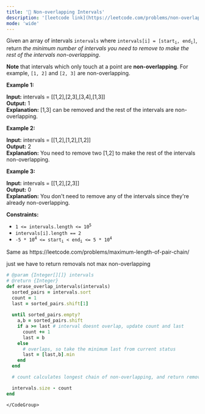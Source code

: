```yaml
---
title: '🧀 Non-overlapping Intervals'
description: '[leetcode link](https://leetcode.com/problems/non-overlapping-intervals/description/)'
mode: 'wide'
---
```

<Tabs>
  <Tab title="Question" icon="circle-question" iconType="regular">
    <Card>
      <p>Given an array of intervals <code>intervals</code> where <code>intervals[i] = [start<sub>i</sub>, end<sub>i</sub>]</code>, return <em>the minimum number of intervals you need to remove to make the rest of the intervals non-overlapping</em>.</p>  <p><strong>Note</strong> that intervals which only touch at a point are <strong>non-overlapping</strong>. For example, <code>[1, 2]</code> and <code>[2, 3]</code> are non-overlapping.</p>   <p><strong class="example">Example 1:</strong></p>   <strong>Input:</strong> intervals = [[1,2],[2,3],[3,4],[1,3]] <br/> <strong>Output:</strong> 1 <br/> <strong>Explanation:</strong> [1,3] can be removed and the rest of the intervals are non-overlapping.   <p><strong class="example">Example 2:</strong></p>   <strong>Input:</strong> intervals = [[1,2],[1,2],[1,2]] <br/> <strong>Output:</strong> 2 <br/> <strong>Explanation:</strong> You need to remove two [1,2] to make the rest of the intervals non-overlapping.   <p><strong class="example">Example 3:</strong></p>   <strong>Input:</strong> intervals = [[1,2],[2,3]] <br/> <strong>Output:</strong> 0 <br/> <strong>Explanation:</strong> You don&#39;t need to remove any of the intervals since they&#39;re already non-overlapping.    <p><strong>Constraints:</strong></p>  <ul>  <li><code>1 &lt;= intervals.length &lt;= 10<sup>5</sup></code></li>  <li><code>intervals[i].length == 2</code></li>  <li><code>-5 * 10<sup>4</sup> &lt;= start<sub>i</sub> &lt; end<sub>i</sub> &lt;= 5 * 10<sup>4</sup></code></li> </ul> 
    </Card>
  </Tab>
  <Tab title="Solution" icon="lightbulb" iconType="regular" >
    <Card>
      Same as https://leetcode.com/problems/maximum-length-of-pair-chain/

just we have to return removals not max non-overlapping
    </Card>
  <Expandable title="code">
    <CodeGroup dropdown>
```ruby title="Non-overlapping Intervals" lines
# @param {Integer[][]} intervals
# @return {Integer}
def erase_overlap_intervals(intervals)
  sorted_pairs = intervals.sort
  count = 1
  last = sorted_pairs.shift[1]
  
  until sorted_pairs.empty?
    a,b = sorted_pairs.shift
    if a >= last # interval doesnt overlap, update count and last
      count += 1
      last = b
    else
      # overlaps, so take the minimum last from current status 
      last = [last,b].min
    end
  end

  # count calculates longest chain of non-overlapping, and return removals 

  intervals.size - count
end
```
    </CodeGroup>
  </Expandable>
  </Tab>
</Tabs>